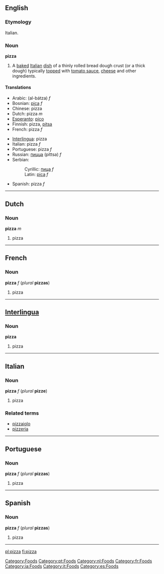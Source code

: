 ==English==
===Etymology===
Italian.

===Noun===
'''pizza'''
# A [[baked]] [[Italian]] [[dish]] of a thinly rolled bread dough crust (or a thick dough) typically [[top]]ped with [[tomato sauce]], [[cheese]] and other ingredients.

====Translations====
{{top}}
*Arabic: {{ARchar|[[البتزة|البَتْزَة]]}} (al-bátza) ''f''
*Bosnian: [[pica]] ''f''
*Chinese: pizza
*Dutch: pizza ''m''
*[[Esperanto]]: [[pico]]
*Finnish: pizza, [[pitsa]]
*French: pizza ''f''
{{mid}}
*[[Interlingua]]: pizza
*Italian: pizza ''f''
*Portuguese: pizza ''f''
*Russian: [[пицца]] (píttsa) ''f''
*Serbian:
*:Cyrillic: [[пица]] ''f''
*:Latin: [[pica]] ''f''
*Spanish: pizza ''f''
{{bottom}}

----

==Dutch==
===Noun===
'''pizza''' ''m''

#pizza

----
==French==
===Noun===
'''pizza''' ''f'' (''plural'' '''pizzas''')

#pizza

----

==[[Interlingua]]==
===Noun===
'''pizza'''

#pizza

----
==Italian==
===Noun===
'''pizza''' ''f'' (''plural'' '''pizze''')

#pizza

===Related terms===
*[[pizzaiolo]]
*[[pizzeria]]
----
==Portuguese==
===Noun===
'''pizza''' ''f'' (''plural'' '''pizzas''')

#pizza
----

==Spanish==
===Noun===
'''pizza''' ''f'' (''plural'' '''pizzas''')

#pizza

----



[[Category:Foods]]
[[Category:pt:Foods]]
[[Category:nl:Foods]]
[[Category:fr:Foods]]
[[Category:ia:Foods]]
[[Category:it:Foods]]
[[Category:es:Foods]]

[[pl:pizza]]
[[fi:pizza]]